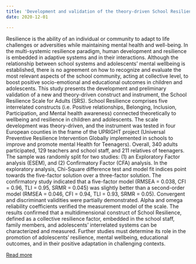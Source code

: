 ```yaml
---
title: 'Development and validation of the theory-driven School Resilience Scale for Adults: Preliminary results'
date: 2020-12-01

---
```

Resilience is the ability of an individual or community to adapt to life challenges or adversities while maintaining mental health and well-being. In the multi-systemic resilience paradigm, human development and resilience is embedded in adaptive systems and in their interactions. Although the relationship between school systems and adolescents' mental wellbeing is established, there is no agreement on how to recognize and evaluate the most relevant aspects of the school community, acting at collective level, to boost positive socio-emotional and educational outcomes in children and adolescents. This study presents the development and preliminary validation of a new and theory-driven construct and instrument, the School Resilience Scale for Adults (SRS). School Resilience comprises five interrelated constructs (i.e. Positive relationships, Belonging, Inclusion, Participation, and Mental health awareness) connected theoretically to wellbeing and resilience in children and adolescents. The scale development was theory-driven, and the instrument was tested in four European counties in the frame of the UPRIGHT project (Universal Preventive Resilience Intervention Globally implemented in schools to improve and promote mental Health for Teenagers). Overall, 340 adults participated, 129 teachers and school staff, and 211 relatives of teenagers. The sample was randomly split for two studies: (1) an Exploratory Factor analysis (ESEM), and (2) Confirmatory Factor (CFA) analysis. In the exploratory analysis, Chi-Square difference test and model fit indices point towards the five-factor solution over a three-factor solution. The confirmatory study indicated that a five-factor model (RMSEA = 0.038, CFI = 0.96, TLI = 0.95, SRMR = 0.045) was slightly better than a second-order model (RMSEA = 0.046, CFI = 0.94, TLI = 0.93, SRMR = 0.05). Convergent and discriminant validities were partially demonstrated. Alpha and omega reliability coefficients verified the measurement model of the scale. The results confirmed that a multidimensional construct of School Resilience, defined as a collective resilience factor, embedded in the school staff, family members, and adolescents’ interrelated systems can be characterized and measured. Further studies must determine its role in the promotion of adolescents' resilience, mental wellbeing, educational outcomes, and in their positive adaptation in challenging contexts.

[Read more](https://doi.org/10.1016/j.childyouth.2020.105589)

